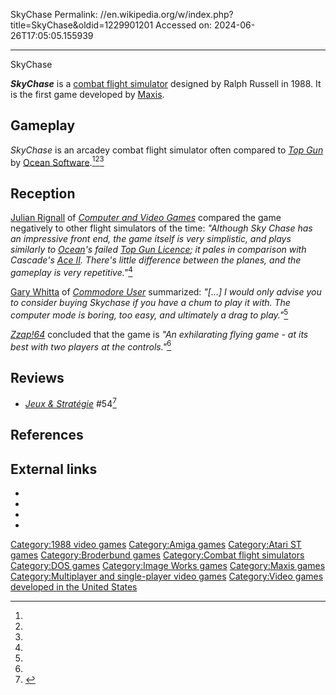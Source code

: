 SkyChase
Permalink: //en.wikipedia.org/w/index.php?title=SkyChase&oldid=1229901201
Accessed on: 2024-06-26T17:05:05.155939



------
SkyChase
{{Infobox video game
| title = SkyChase
| image = SkyChase cover.jpg
| caption = North American cover art
| developer = [[Maxis]]
| publisher = {{vgrelease|NA|[[Broderbund]]|EU|[[Image Works]]}}
| producer = Jeff Braun<ref name="manual">{{cite journal |title=Credits |journal=SkyChase Flight Manual |page=2}}</ref>
| designer = Ralph Russell<ref name="manual"/>
| programmer = Ralph Russell<ref name="manual"/>
| artist = Don Bayless<ref name="manual"/>
| platforms = [[Amiga]], [[Atari ST]], [[DOS]]
| released = 1988<br>1990 (DOS)
| genre = [[Combat flight simulator]]
| modes = [[Single-player]], [[multiplayer]]
}}

'''''SkyChase''''' is a [[combat flight simulator]] designed by Ralph Russell in 1988. It is the first game developed by [[Maxis]].

==Gameplay==
''SkyChase'' is an arcadey combat flight simulator often compared to ''[[Top Gun (1986 video game)|Top Gun]]'' by [[Ocean Software]].<ref name="cvg"/><ref name="cuser"/><ref name="asm"/>

==Reception==
{{Video game reviews
| AmComputing = 65%<ref name="amcom">{{cite magazine |last1=Luckham |first1=Mark |title=REVIEWS - SKY CHASE |journal=[[Amiga Computing]] |date=November 1988 |volume=1 |page=41 |issue=4 |publisher=[[Database Publications]]}}</ref>
| ASM = 26/50<ref name="asm">{{cite magazine |last1= |first1= |title=Ballern mit Bach |journal=[[Aktueller Software Markt]] |date=December 1988 |issue=12/88 |page=44 |publisher=Tronic-Verlag |language=German |quote=Grafik: 5, Sound: 9, Spielablauf: 4, Motivation: 4, Preis/Leistung: 4}}</ref><!-- 10 seems to be the maximum score, so 5+9+4+4+4=26 out of 50 -->
| CVG = 3/10<ref name="cvg">{{cite magazine |last1=Rignall |first1=Julian |title=Reviews - SKY CHASE |journal=[[Computer and Video Games]] |date=September 1988 |page=72 |publisher=[[EMAP]]}}</ref>
| rev1 = ''[[Commodore User]]''
| rev1Score = 5/10<ref name="cuser">{{cite magazine |last1=Whitta |first1=Gary |title=SKYCHASE |journal=[[Commodore User]] |date=September 1988 |pages=50–51 |publisher=[[EMAP]]}}</ref>
| rev2 = ''[[Zzap!64]]''
| rev2Score = 78%<ref name="zzap">{{cite magazine |last1= |first1= |title=16-bit - Skychase |journal=[[Zzap!64]] |date=November 1988 |page=88 |issue=43 |publisher=[[Newsfield Publications Ltd]]}}</ref>
}}
[[Julian Rignall]] of ''[[Computer and Video Games]]'' compared the game negatively to other flight simulators of the time: ''"Although Sky Chase has an impressive front end, the game itself is very simplistic, and plays similarly to [[Ocean Software|Ocean]]'s failed [[Top Gun (1986 video game)|Top Gun Licence]]; it pales in comparison with Cascade's [[Ace 2 (video game)|Ace II]]. There's little difference between the planes, and the gameplay is very repetitive."''<ref name="cvg"/>

[[Gary Whitta]] of ''[[Commodore User]]'' summarized: ''"[...] I would only advise you to consider buying Skychase if you have a chum to play it with. The computer mode is boring, too easy, and ultimately a drag to play."''<ref name="cuser"/>

''[[Zzap!64]]'' concluded that the game is ''"An exhilarating flying game - at its best with two players at the controls."''<ref name="zzap"/>

==Reviews==
*''[[:fr:Jeux et Stratégie|Jeux & Stratégie]]'' #54<ref>{{cite web | url=https://archive.org/details/jeux-et-strategie-54/page/76/mode/2up | title=Jeux & stratégie 54 | date=December 1988 }}</ref>

==References==
{{reflist}}

==External links==
*{{moby game|id=/skychase}}
*{{abime|id=1966}}
*{{atarimania|id=22986}}
*{{Internet Archive game|msdos_SkyChase_1990|DOS version of SkyChase}}

[[Category:1988 video games]]
[[Category:Amiga games]]
[[Category:Atari ST games]]
[[Category:Broderbund games]]
[[Category:Combat flight simulators]]
[[Category:DOS games]]
[[Category:Image Works games]]
[[Category:Maxis games]]
[[Category:Multiplayer and single-player video games]]
[[Category:Video games developed in the United States]]